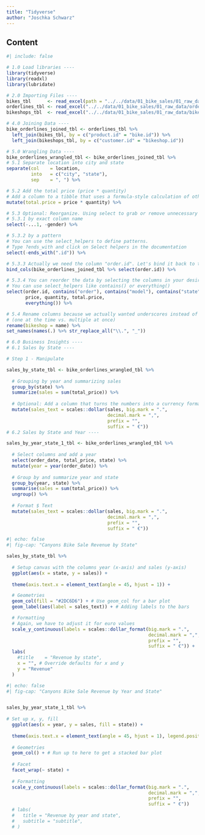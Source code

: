 ```yaml
---
title: "Tidyverse"
author: "Joschka Schwarz"
---
```



## Content
```r
#| include: false

# 1.0 Load libraries ----
library(tidyverse)
library(readxl)
library(lubridate)

# 2.0 Importing Files ----
bikes_tbl      <- read_excel(path = "../../data/01_bike_sales/01_raw_data/bikes.xlsx")
orderlines_tbl <- read_excel("../../data/01_bike_sales/01_raw_data/orderlines.xlsx")
bikeshops_tbl  <- read_excel("../../data/01_bike_sales/01_raw_data/bikeshops.xlsx")

# 4.0 Joining Data ----
bike_orderlines_joined_tbl <- orderlines_tbl %>%
  left_join(bikes_tbl, by = c("product.id" = "bike.id")) %>%
  left_join(bikeshops_tbl, by = c("customer.id" = "bikeshop.id"))

# 5.0 Wrangling Data ----
bike_orderlines_wrangled_tbl <- bike_orderlines_joined_tbl %>%
# 5.1 Separate location into city and state
separate(col    = location,
         into   = c("city", "state"),
         sep    = ", ") %>%

# 5.2 Add the total price (price * quantity) 
# Add a column to a tibble that uses a formula-style calculation of other columns
mutate(total.price = price * quantity) %>%

# 5.3 Optional: Reorganize. Using select to grab or remove unnecessary columns
# 5.3.1 by exact column name
select(-...1, -gender) %>%

# 5.3.2 by a pattern
# You can use the select_helpers to define patterns. 
# Type ?ends_with and click on Select helpers in the documentation
select(-ends_with(".id")) %>%

# 5.3.3 Actually we need the column "order.id". Let's bind it back to the data
bind_cols(bike_orderlines_joined_tbl %>% select(order.id)) %>% 

# 5.3.4 You can reorder the data by selecting the columns in your desired order.
# You can use select_helpers like contains() or everything()
select(order.id, contains("order"), contains("model"), contains("state"),
       price, quantity, total.price,
       everything()) %>%

# 5.4 Rename columns because we actually wanted underscores instead of the dots
# (one at the time vs. multiple at once)
rename(bikeshop = name) %>%
set_names(names(.) %>% str_replace_all("\\.", "_"))

# 6.0 Business Insights ----
# 6.1 Sales by State ----

# Step 1 - Manipulate

sales_by_state_tbl <- bike_orderlines_wrangled_tbl %>%
  
  # Grouping by year and summarizing sales
  group_by(state) %>% 
  summarize(sales = sum(total_price)) %>%
  
  # Optional: Add a column that turns the numbers into a currency format 
  mutate(sales_text = scales::dollar(sales, big.mark = ".", 
                                     decimal.mark = ",", 
                                     prefix = "", 
                                     suffix = " €"))
# 6.2 Sales by State and Year ----

sales_by_year_state_1_tbl <- bike_orderlines_wrangled_tbl %>%
  
  # Select columns and add a year
  select(order_date, total_price, state) %>%
  mutate(year = year(order_date)) %>%
  
  # Group by and summarize year and state
  group_by(year, state) %>%
  summarise(sales = sum(total_price)) %>%
  ungroup() %>%
  
  # Format $ Text
  mutate(sales_text = scales::dollar(sales, big.mark = ".", 
                                     decimal.mark = ",", 
                                     prefix = "", 
                                     suffix = " €"))

```

```r
#| echo: false
#| fig-cap: "Canyons Bike Sale Revenue by State"

sales_by_state_tbl %>%
  
  # Setup canvas with the columns year (x-axis) and sales (y-axis)
  ggplot(aes(x = state, y = sales)) +
  
  theme(axis.text.x = element_text(angle = 45, hjust = 1)) +

  # Geometries
  geom_col(fill = "#2DC6D6") + # Use geom_col for a bar plot
  geom_label(aes(label = sales_text)) + # Adding labels to the bars

  # Formatting
  # Again, we have to adjust it for euro values
  scale_y_continuous(labels = scales::dollar_format(big.mark = ".", 
                                                    decimal.mark = ",", 
                                                    prefix = "", 
                                                    suffix = " €")) +
  labs(
    #title    = "Revenue by state",
    x = "", # Override defaults for x and y
    y = "Revenue"
  )
```

```r
#| echo: false
#| fig-cap: "Canyons Bike Sale Revenue by Year and State"


sales_by_year_state_1_tbl %>%
  
# Set up x, y, fill
  ggplot(aes(x = year, y = sales, fill = state)) +
  
  theme(axis.text.x = element_text(angle = 45, hjust = 1), legend.position="none") +
  
  # Geometries
  geom_col() + # Run up to here to get a stacked bar plot
  
  # Facet
  facet_wrap(~ state) +
  
  # Formatting
  scale_y_continuous(labels = scales::dollar_format(big.mark = ".", 
                                                    decimal.mark = ",", 
                                                    prefix = "", 
                                                    suffix = " €"))
  # labs(
  #   title = "Revenue by year and state",
  #   subtitle = "subtitle",
  # )

```
